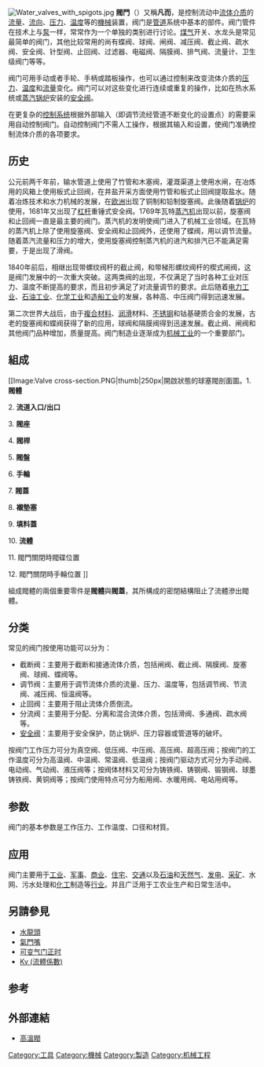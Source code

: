 {{multiple issues|
{{copyedit|time=2020-01-12T12:50:21+00:00}}
{{unreferenced|time=2020-01-12T12:50:21+00:00}}
}}
{{not|阈}}
[[File:Water_valves_with_spigots.jpg|thumb]]
'''閥門'''（{{lang-en|Valve}}）又稱'''凡而'''，是控制流动中[[流体|流体]][[介质|介质]]的[[流量|流量]]、[[流向|流向]]、[[压力|压力]]、[[温度|温度]]等的[[機械|機械]]装置，阀门是[[管道|管道]]系统中基本的部件。阀门管件在技术上与[[泵|泵]]一样，常常作为一个单独的类别进行讨论。[[煤气|煤气]]开关、水龙头是常见最简单的阀门，其他比较常用的尚有蝶阀、球阀、闸阀、减压阀、截止阀、疏水阀、安全阀、针型阀、止回阀、过滤器、电磁阀、隔膜阀、排气阀、流量计、卫生级阀门等等。

阀门可用手动或者手轮、手柄或踏板操作，也可以通过控制来改变流体介质的[[压力|压力]]、[[温度|温度]]和[[流量|流量]]变化。阀门可以对这些变化进行连续或重复的操作，比如在热水系统或[[蒸汽锅炉|蒸汽锅炉]]安装的[[安全阀|安全阀]]。

在更复杂的[[控制系统|控制系统]]根据外部输入（即调节流经管道不断变化的设置点）的需要采用自动控制阀门。自动控制阀门不需人工操作，根据其输入和设置，使阀门准确控制流体介质的各项要求。

== 历史 ==
公元前两千年前，输水管道上使用了竹管和木塞阀，灌溉渠道上使用水闸，在冶炼用的风箱上使用板式止回阀，在井盐开采方面使用竹管和板式止回阀提取盐水。随着冶炼技术和水力机械的发展，在[[欧洲|欧洲]]出现了铜制和铅制旋塞阀。此後随着[[锅炉|锅炉]]的使用，1681年又出现了[[杠杆|杠杆]]重锤式安全阀。1769年瓦特[[蒸汽机|蒸汽机]]出现以前，旋塞阀和止回阀一直是最主要的阀门。蒸汽机的发明使阀门进入了机械工业领域。在瓦特的蒸汽机上除了使用旋塞阀、安全阀和止回阀外，还使用了蝶阀，用以调节流量。随着蒸汽流量和压力的增大，使用旋塞阀控制蒸汽机的进汽和排汽已不能满足需要，于是出现了滑阀。

1840年前后，相继出现带螺纹阀杆的截止阀，和带梯形螺纹阀杆的楔式闸阀，这是阀门发展中的一次重大突破。这两类阀的出现，不仅满足了当时各种工业对压力、温度不断提高的要求，而且初步满足了对流量调节的要求。此后随着[[电力|电力工业]]、[[石油工业|石油工业]]、[[化学工业|化学工业]]和[[造船|造船工业]]的发展，各种高、中压阀门得到迅速发展。

第二次世界大战后，由于[[複合材料|複合材料]]、[[润滑|润滑]]材料、[[不锈钢|不锈钢]]和钴基硬质合金的发展，古老的旋塞阀和蝶阀获得了新的应用，球阀和隔膜阀得到迅速发展。截止阀、闸阀和其他阀门品种增加，质量提高。阀门制造业逐渐成为[[机械工业|机械工业]]的一个重要部门。

==組成==
[[Image:Valve cross-section.PNG|thumb|250px|開啟狀態的球塞閥剖面圖。1. '''閥體''' 

2. '''流道入口/出口''' 

3. '''閥座''' 

4. '''閥桿''' 

5. '''閥盤''' 

6. '''手輪''' 

7. '''閥蓋''' 

8. '''襯墊塞''' 

9. '''填料蓋''' 

10. '''流體''' 

11. 閥門關閉時閥碟位置 

12. 閥門關閉時手輪位置 ]]

組成閥體的兩個重要零件是'''閥體'''與'''閥蓋'''，其所構成的密閉結構阻止了流體滲出閥體。

== 分类 ==
常见的阀门按使用功能可以分为：
* 截断阀：主要用于截断和接通流体介质，包括闸阀、截止阀、隔膜阀、旋塞阀、球阀、蝶阀等。
* 调节阀：主要用于调节流体介质的流量、压力、温度等，包括调节阀、节流阀、减压阀、恒温阀等。
* 止回阀：主要用于阻止流体介质倒流。
* 分流阀：主要用于分配、分离和混合流体介质，包括滑阀、多通阀、疏水阀等。
* [[安全阀|安全阀]]：主要用于安全保护，防止锅炉、压力容器或管道等的破坏。

按阀门工作压力可分为真空阀、低压阀、中压阀、高压阀、超高压阀；按阀门的工作温度可分为高温阀、中温阀、常温阀、低温阀；按阀门驱动方式可分为手动阀、电动阀、气动阀、液压阀等；按阀体材料又可分为铸铁阀、铸钢阀、锻钢阀、球墨铸铁阀、黄铜阀等；按阀门使用特点可分为船用阀、水暖用阀、电站用阀等。

== 参数 ==
阀门的基本参数是工作压力、工作温度、口径和材質。

== 应用 ==
阀门主要用于[[工业|工业]]、[[军事|军事]]、[[商业|商业]]、[[住宅|住宅]]、[[交通|交通]]以及[[石油|石油]]和[[天然气|天然气]]、[[发电|发电]]、[[采矿|采矿]]、水网、污水处理和[[化学工业|化工]]制造等[[行业|行业]]。并且广泛用于工农业生产和日常生活中。

== 另請參見 ==
*[[水龍頭|水龍頭]]
*[[氣門嘴|氣門嘴]]
*[[可变气门正时|可变气门正时]]
*[[Kv_(流體係數)|Kv (流體係數)]]
== 参考 ==

== 外部連結 ==
* [https://www.alloyvalves.com.tw/high-temperature-valves 高溫閥] {{Wayback|url=https://www.alloyvalves.com.tw/high-temperature-valves |date=20210614085237 }}

[[Category:工具|Category:工具]]
[[Category:機械|Category:機械]]
[[Category:製造|Category:製造]]
[[Category:机械工程|Category:机械工程]]